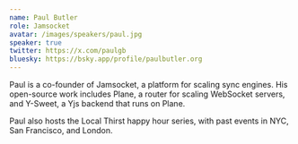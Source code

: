```yaml
---
name: Paul Butler
role: Jamsocket
avatar: /images/speakers/paul.jpg
speaker: true
twitter: https://x.com/paulgb
bluesky: https://bsky.app/profile/paulbutler.org
---
```


Paul is a co-founder of Jamsocket, a platform for scaling sync engines. His open-source work includes Plane, a router for scaling WebSocket servers, and Y-Sweet, a Yjs backend that runs on Plane.

Paul also hosts the Local Thirst happy hour series, with past events in NYC, San Francisco, and London.
